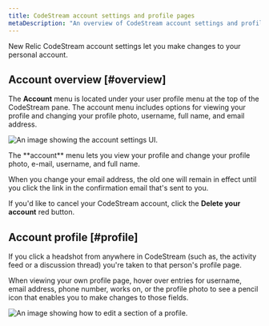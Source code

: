 ```yaml
---
title: CodeStream account settings and profile pages
metaDescription: "An overview of CodeStream account settings and profile pages."
---
```




New Relic CodeStream account settings let you make changes to your personal account.

## Account overview [#overview]

The **Account** menu is located under your user profile menu at the top of the CodeStream pane. The account menu includes options for viewing your profile and changing your profile photo, username, full name, and email address.

<img
  title="account settings"
  alt="An image showing the account settings UI."
  src={codestreamAccountMenuOptions}
/>

<figcaption>
  The **account** menu lets you view your profile and change your profile photo, e-mail, username, and full name.
</figcaption>

When you change your email address, the old one will remain in effect until you click the link in the confirmation email that's sent to you.

If you'd like to cancel your CodeStream account, click the **Delete your account** red button.

## Account profile [#profile]

If you click a headshot from anywhere in CodeStream (such as, the activity feed or a discussion thread) you're taken to that person's profile page.

When viewing your own profile page, hover over entries for username, email address, phone number, works on, or the profile photo to see a pencil icon that enables you to make changes to those fields.

<img
  title="Edit profile"
  alt="An image showing how to edit a section of a profile."
  src={codestreamEditAccountSettingExample}
/>
